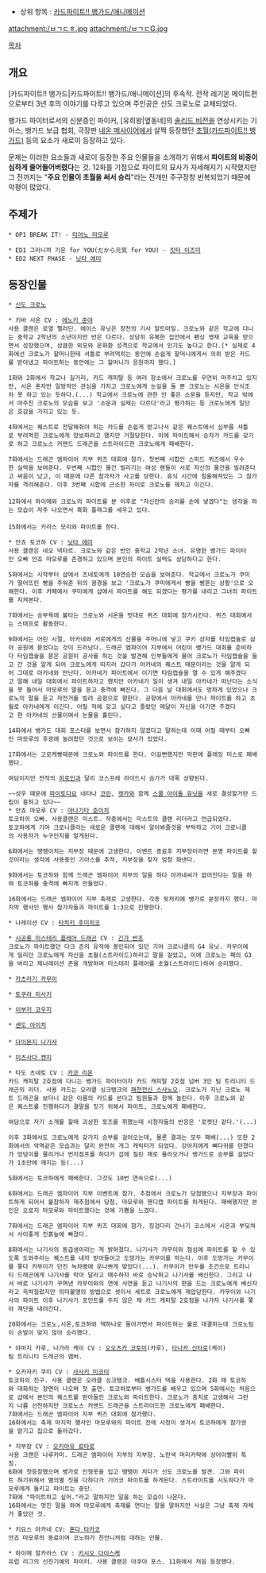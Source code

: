 * 상위 항목 : [[카드파이트!! 뱅가드/애니메이션]]
attachment:/ㅂㄱㄷㅎ.jpg
attachment:/ㅂㄱㄷG.jpg

[[목차]]

== 개요 ==

[카드파이트!! 뱅가드|카드파이트!! 뱅가드/애니메이션]의 후속작. 전작 레기온 메이트편으로부터 3년 후의 이야기를 다루고 있으며 주인공은 신도 크로노로 교체되었다.

뱅가드 파이터로서의 신분증인 파이커, [유희왕|옆동네]의 [[솔리드 비전]]을 연상시키는 기아스, 뱅가드 보급 협회, 극장판 [[네온 메사이어]]에서 살짝 등장했던 [[초월(카드파이트!! 뱅가드)]] 등의 요소가 새로이 등장하고 있다.

문제는 이러한 요소들과 새로이 등장한 주요 인물들을 소개하기 위해서 '''파이트의 비중이 심하게 줄어들어버렸다'''는 것. 12화를 기점으로 파이트의 묘사가 자세해지기 시작했지만 그 전까지는 "'''주요 인물이 초월을 써서 승리'''"라는 전개만 주구장창 반복되었기 때문에 악평이 많았다.

== 주제가 ==

 * OP1 BREAK IT! - [[미야노 마모루]]

 * ED1 그러니까 기운 for YOU(だから元気 for YOU) - [[킷타 이즈미]]
 * ED2 NEXT PHASE - [[닛타 에미]]

== 등장인물 ==

 * [[신도 크로노]]

 * 키바 시온 CV : [[에노키 준야]]
 사용 클랜은 로열 팰러딘. 에이스 유닛은 창천의 기사 알트마일. 크로노와 같은 학교에 다니는 중학교 2학년의 소년이지만 반은 다르다. 상당히 유복한 집안에서 펜싱 영재 교육을 받으면서 성장했으며, 상큼한 외모와 온화환 성격으로 학교에서 인기도 높다고 한다.[* 실제로 4화에선 크로노가 할머니한테 셔틀로 부려먹히는 동안에 손쉽게 할머니에게서 의뢰 받은 카드를 받아냈고 파이트하는 동안에는 그 할머니가 응원까지 했다.]

 1화와 2화에서 학교나 길거리, 카드 캐피탈 등 여러 장소에서 크로노를 우연히 마주치고 있지만, 시온 혼자만 일방적인 관심을 가지고 크로노에게 눈길을 둘 뿐 크로노는 시온을 인식조차 못 하고 있는 듯하다.(...) 학교에서 크로노에 관한 안 좋은 소문을 듣지만, 학교 밖에서 마주친 크로노의 모습을 보고 '소문과 실제는 다르다'라고 평가하는 등 크로노에게 일단은 호감을 가지고 있는 듯. 

 4화에서는 퀘스트로 전달해줘야 하는 카드를 손쉽게 받고나서 같은 퀘스트에서 심부름 셔틀로 부려먹힌 크로노에게 양보하려고 했지만 거절당한다. 이에 파이트해서 승자가 카드를 갖기로 하고 크로노스 커맨드 드래곤을 스트라이드한 크로노에게 패배한다. 

 7화에서는 드래곤 엠파이어 지부 퀴즈 대회에 참가. 첫번째 시합인 스피드 퀴즈에서 우수한 실력을 보여준다. 두번째 시합인 물건 빌리기는 여성 팬들이 서로 자신의 물건을 빌려준다고 싸움이 났고, 이 때문에 다른 참가자가 사고를 당한다. 휴식 시간에 침울해져있는 그 참가자를 격려해준다. 이후 3번째 시합에 근소한 차이로 크로노를 제치고 이긴다.
 
 12화에서 하이메와 크로노의 파이트를 본 이후로 "자신만의 승리를 손에 넣겠다"는 생각을 하는 모습이 자주 나오면서 흑화 플래그를 세우고 있다.
 
 15화에서는 카라스 모리와 파이트를 한다.

 * 안죠 토코하 CV : [[닛타 에미]]
 사용 클랜은 네오 넥타르. 크로노와 같은 반인 중학교 2학년 소녀. 유명한 뱅가드 파이터인 오빠 안죠 마모루를 존경하고 있으며 본인의 파이트 실력도 상당하다고 한다.

 5화에서는 시작부터 샵에서 츠네토에게 10연승한 모습을 보여준다. 학교에서 크로노가 쿠미가 떨어뜨린 빵을 주워준 뒤의 광경을 보고 '크로노가 쿠미에게서 빵을 삥뜯는 상황'으로 오해한다. 이후 카페에서 쿠미에게 샵에서 파이트를 해도 되겠다는 평가를 내리고 그녀의 파이트를 지켜본다.

 7화에서는 승부욕에 불타는 크로노와 시온을 멋대로 퀴즈 대회에 참가시킨다. 퀴즈 대회에서는 스태프로 활동한다.

 9화에서는 어린 시절, 아카네와 서로에게의 선물을 주머니에 넣고 쿠키 상자를 타임캡슐로 삼아 공원에 묻었다는 것이 드러났다. 드래곤 엠파이어 지부에서 어린이 뱅가드 대회를 준비하다 타임캡슐을 묻은 공원이 공사를 하는 것을 발견해 인부들에게 물어 크로노가 타임캡슐을 들고 간 것을 알게 되어 크로노에게 따지러 갔다가 아카네의 퀘스트 때문이라는 것을 알게 되어 그대로 아카네와 만난다. 아카네가 파이트에서 이기면 타임캡슐을 열 수 있게 해주겠다고 말해 내일 대회에서 파이트하자고 했지만 아카네가 일이 생겨 내일 아카네가 떠난다는 소식을 못 들어서 마모루의 말을 듣고 충격에 빠진다. 그 다음 날 대회에서도 멍하게 있었으나 크로노의 말을 듣고 자전거를 빌려 공항으로 향한다. 공항에서 아카네를 만나 파이트를 하고 초월로 아카네에게 이긴다. 어릴 적에 갖고 싶다고 졸랐던 메달이 자신을 이기면 주겠다고 한 아카네의 선물이여서 눈물을 흘린다. 

 14화에서 뱅가드 대회 포스터를 보면서 참가하지 않겠다고 말하는데 이때 어릴 때부터 오빠인 마모루의 후광에 눌려왔던 것으로 보이는 묘사가 있었다.

 17화에서는 고로케빵때문에 크로노와 파이트를 한다. 이길뻔했지만 막판에 플레잉 미스로 패배했다.

 여담이지만 전작의 [[토쿠라 미사키|히로인]]과 달리 코스프레 라이드시 슴가가 대폭 상향된다. 

 ~~성우 때문에 [[코사카 호노카|파이토다요]] 네타나 [[소노다 우미|코린]], [[아야세 에리|렛카]]와 함께 [[뮤즈|스쿨 아이돌 유닛]]을 새로 결성할거란 드립이 흥하고 있다~~
 * 안죠 마모루 CV : [[야나기타 준이치]]
 토코하의 오빠. 사용클랜은 미스트. 작중에서는 미스트의 클랜 리더라고 언급되었다.
 토코하에게 기어 크로니클라는 새로운 클랜에 대해서 알아봐줄것을 부탁하고 기어 크로니클의 사용자가 누구인지를 알게된다.

 6화에서는 땡땡이치는 지부장 때문에 고생한다. 이벤트 종료후 지부장이라면 분명 파이트를 할것이라는 생각에 사용중인 기아스를 추적, 지부장을 찾자 엄청 화낸다.

 9화에서는 토코하와 함께 드래곤 엠파이어 지부의 일을 하다 아카네씨가 없어진다는 말을 하여 토코하를 충격에 빠지게 만들었다.

 16화에서는 드래곤 엠파이어 지부 축제로 고생한다. 각종 뒷처리에 뱅가로 분장까지 했다. 마지막 행사인 행사 참가자들과 파이트를 1:3으로 진행한다.

 * 나레이션 CV : [[타치키 후미히코]]

 * [[시공룡 미스테리 플레어 드래곤]] CV : [[긴가 반조]]
 크로노가 파이트했던 다크 존의 유적에 봉인되어 있던 기어 크로니클의 G4 유닛. 카무이에게 밀리던 크로노에게 자신을 초월(스트라이드)하라고 말을 걸었고, 이에 크로노는 패의 G3을 버리고 제너레이션 존을 개방하여 미스테리 플레어를 초월(스트라이드)하여 승리했다.

 * [[카츠라기 카무이]]

 * [[토쿠라 미사키]]

 * [[이부키 코우지]]

 * [[센도 아이치]]
 
 * [[다이몬지 나기사]]

 * [[미츠사다 켄지]]

 * 타도 츠네토 CV : [[카코 리온]]
 카드 캐피탈 2호점에 다니는 뱅가드 파이터이자 카드 캐피탈 2호점 넘버 3인 팀 트리니티 드래곤의 리더. 사용 카드는 오라클 싱크탱크의 [[패천전신 스사노오]]. 크로노가 지닌 크로노 제트 드래곤을 보더니 같은 이름의 카드를 쓴다고 팀원들과 함께 놀린다. 이후 크로노와 같은 퀘스트를 진행하다가 결말을 짓기 위해서 파이트, 크로노에게 패배한다. 

 여담으로 자기 소개를 할때 괴상한 포즈를 취했는데 시청자들의 반응은 '로켓단 같다.'(...)

 이후 3화에서도 크로노에게 갖가지 승부를 걸어오는데, 물론 결과는 모두 패배(...) 또한 2화에서의 악역같은 모습과는 달리 완전히 개그 캐릭터가 되었다. 강아지에게 뼈다귀를 던졌다가 엉덩이를 물리거나 번지점프를 하다가 겁에 질린 채로 올라오거나 뱅가드로 승부를 걸었다가 1초만에 깨지는 등(...)

 5화에서는 토코하에게 패배한다. 그것도 10번 연속으로(...)

 6화에서는 드래곤 엠파이어 지부 이벤트에 참가. 추첨에서 크로노가 당첨됐으나 지부장과 파이트하게 되어서 불참하자 재추첨에서 당첨, 마모루와 핸디캡 파이트를 하게된다. 패배했지만 본인은 오로지 마모루와 파이트했다는 것에 기쁨을 느겼다.

 7화에서는 드래곤 엠파이어 지부 퀴즈 대회에 참가. 징검다리 건너기 코스에서 시온과 부딪쳐서 사이좋게 진흙늪에 빠졌다.

 8화에서는 나기사의 동급생이라는 게 밝혀졌다. 나기사가 카무이와 점심에 파이트를 할 수 있도록 도와주라는 퀘스트를 내자 받아들이고 도망가는 카무이를 막는다. 이후 도망가는 카무이를 쫓다 카무이가 던진 녹차병에 운나쁘게 맞았다(...). 카무이가 만두를 조건으로 트리니티 드래곤에게 나기사를 막아 달라고 매수하자 바로 승낙하고 나기사를 배신한다. 그리고 나서 바로 나기사가 꾸며낸 카무이와의 연애 사연을 듣고 나기사의 편을 드는 크로노에게 배신자라고 윽박질렀지만 의미불명의 방법으로 셋이서 세트로 크로노에게 제압당한다. 카무이와 나기사의 파이트 이후 나기사가 포인트를 주지 않은 채 카드 캐피탈 2호점을 나가자 나기사를 쫓아 계단을 내려간다. 

 20화에서는 크로노,시온,토코하와 덱하나로 돌아가면서 파이트하는 룰로 대결하는데 크로노팀이 손발이 맞지 않아 승리했다.

 * 야마지 카루, 나가라 케이 CV : [[오오츠카 코토미]](카루), [[타나카 신타로]](케이)
 팀 트리니티 드래곤의 맴버.

 * 오카자키 쿠미 CV : [[사사키 미코이]]
 토코하의 친구. 사용 클랜은 오라클 싱크탱크. 배틀시스터 덱을 사용한다. 2화 때 토코하와 대화하는 장면이 나오며 첫 출연. 토코하로부터 뱅가드를 배우고 있으며 5화에서는 처음으로 샵에서 본인의 퀘스트를 받아들인 크로노와 파이트한다. 크로노가 충치로 고생해서 그런지 나름 선전하지만 크로노스 커맨드 드래곤을 스트라이드한 크로노에게 패배한다. 
 7화에서는 드래곤 엠파이어 지부 퀴즈 대회에 참가했다. 
 16화에서는 축제 마지막 행사인 마모루와의 파이트 전에 사정이 생겨서 토코하에게 참가권을 맡기고 집으로 돌아갔다.

 * 지부장 CV : [[오키아유 료타로]]
 사용 크랜은 나루카미. 드래곤 엠파이어 지부의 지부장. 노란색 머리카락에 상어이빨이 특징. 
 6화에 첫등장했으며 뱅가로 인형옷을 입고 땡땡이 치다가 신도 크로노를 발견. 그와 파이트 하기위해서 별의별 짓을 다하다가 기어코 파이트를 하게된다. 스트라이트를 시도하다가 마모루에게 들키고 파이트는 중단. 
 7화에 "파이트하고 싶어."라고 말하지만 일을 하는 모습이 나온다.
 16화에서는 멋진 말을 하며 마모루에게 축제를 연다는 말을 말하지만 사실은 그냥 축제 자체가 좋았던 것.

 * 키요스 아카네 CV: [[혼다 타카코]]
 안죠 마모루의 동료이며 코노하가 친언니처럼 대하는 인물.

 * 하이메 알카라스 CV : [[키시오 다이스케]]
 유럽 리그의 신진기예의 파이터. 사용 클랜은 아쿠아 포스. 11화에서 처음 등장했다. 
